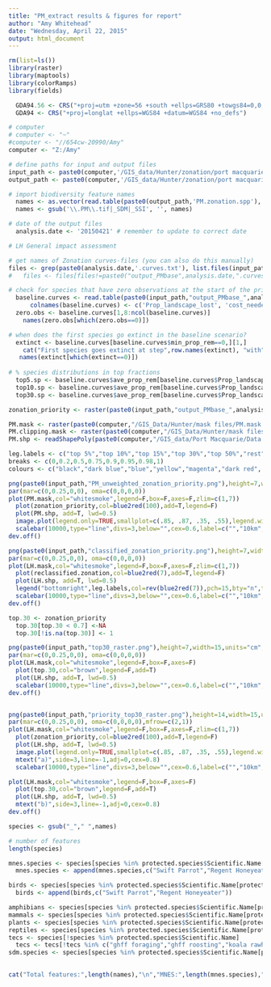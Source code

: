 ```yaml
---
title: "PM_extract results & figures for report"
author: "Amy Whitehead"
date: "Wednesday, April 22, 2015"
output: html_document
---
```



```r
rm(list=ls())
library(raster)
library(maptools)
library(colorRamps)
library(fields)

  GDA94.56 <- CRS("+proj=utm +zone=56 +south +ellps=GRS80 +towgs84=0,0,0,0,0,0,0 +units=m +no_defs")
  GDA94 <- CRS("+proj=longlat +ellps=WGS84 +datum=WGS84 +no_defs")

# computer
# computer <- "~"
#computer <- "//654cw-20990/Amy"
computer <- "Z:/Amy"

# define paths for input and output files
input_path <- paste0(computer,'/GIS_data/Hunter/zonation/port macquarie/output/')
output_path <- paste0(computer,'/GIS_data/Hunter/zonation/port macquarie/')

# import biodiversity feature names
  names <- as.vector(read.table(paste0(output_path,'PM.zonation.spp'), header=F, sep='\t')[,6])
  names <- gsub('\\.PM\\.tif|_SDM|_SSI', '', names)

# date of the output files
  analysis.date <- '20150421' # remember to update to correct date


```


```r
# LH General impact assessment

# get names of Zonation curves-files (you can also do this manually)
files <- grep(paste0(analysis.date,'.curves.txt'), list.files(input_path), value=T) 
#   files <- files[files!=paste0("output_PMbase",analysis.date,".curves.txt")] # remove baseline scenario

# check for species that have zero observations at the start of the prioritisation
  baseline.curves <- read.table(paste0(input_path,"output_PMbase_",analysis.date,".curves.txt"), skip=1, header=F, sep='')
      colnames(baseline.curves) <- c('Prop_landscape_lost', 'cost_needed_for_top_fraction', 'min_prop_rem', 'ave_prop_rem', 'W_prop_rem', 'ext-1', 'ext-2', names)
  zero.obs <- baseline.curves[1,8:ncol(baseline.curves)]
    names(zero.obs[which(zero.obs==0)])

# when does the first species go extinct in the baseline scenario?
  extinct <- baseline.curves[baseline.curves$min_prop_rem==0,][1,]
    cat("First species goes extinct at step",row.names(extinct), "with",extinct$Prop_landscape_lost*100, "% removed","\n")
   names(extinct[which(extinct==0)])
  
# % species distributions in top fractions
  top5.sp <- baseline.curves$ave_prop_rem[baseline.curves$Prop_landscape_lost>=0.95][1]
  top10.sp <- baseline.curves$ave_prop_rem[baseline.curves$Prop_landscape_lost>=0.9][1]
  top30.sp <- baseline.curves$ave_prop_rem[baseline.curves$Prop_landscape_lost>=0.7][1]

```

```r

zonation_priority <- raster(paste0(input_path,"output_PMbase_",analysis.date,".rank.compressed.tif"))

PM.mask <- raster(paste0(computer,"/GIS_Data/Hunter/mask files/PM.mask.tif"))
PM.clipping.mask <- raster(paste0(computer,"/GIS_Data/Hunter/mask files/PM.clipping.mask.tif"))
PM.shp <- readShapePoly(paste0(computer,"/GIS_data/Port Macquarie/Data from PMH/PMHC LGA boundary.shp"), proj4=GDA94.56)

leg.labels <- c("top 5%","top 10%","top 15%","top 30%","top 50%","rest")
breaks <- c(0,0.2,0.5,0.75,0.9,0.95,0.98,1)
colours <- c("black","dark blue","blue","yellow","magenta","dark red", "red")

png(paste0(input_path,"PM_unweighted_zonation_priority.png"),height=7,width=15,units="cm",res=300, bg="transparent")
par(mar=c(0,0.25,0,0), oma=c(0,0,0,0))
plot(PM.mask,col="whitesmoke",legend=F,box=F,axes=F,zlim=c(1,7))
  plot(zonation_priority,col=blue2red(100),add=T,legend=F)
  plot(PM.shp, add=T, lwd=0.5)
  image.plot(legend.only=TRUE,smallplot=c(.85, .87, .35, .55),legend.width=0.75,legend.shrink=0.25, zlim= c(0,1), nlevel=100, col=blue2red(100),axis.args=list(at=c(0,1), labels=c("Low","High"), cex.axis=0.6),legend.args=list(text='Conservation priority', side=4, font=2, line=2.5, cex=0.7)) 
  scalebar(10000,type="line",divs=3,below="",cex=0.6,label=c("","10km",""))
dev.off()

png(paste0(input_path,"classified_zonation_priority.png"),height=7,width=15,units="cm",res=300, bg="transparent")
par(mar=c(0,0.25,0,0), oma=c(0,0,0,0))
plot(LH.mask,col="whitesmoke",legend=F,box=F,axes=F,zlim=c(1,7))
  plot(reclassified.zonation,col=blue2red(7),add=T,legend=F)
  plot(LH.shp, add=T, lwd=0.5)
  legend("bottomright",leg.labels,col=rev(blue2red(7)),pch=15,bty="n",title="Conservation priority",cex=0.7)
  scalebar(10000,type="line",divs=3,below="",cex=0.6,label=c("","10km",""))
dev.off()

top.30 <- zonation_priority
  top.30[top.30 < 0.7] <-NA
  top.30[!is.na(top.30)] <- 1

png(paste0(input_path,"top30_raster.png"),height=7,width=15,units="cm",res=300, bg="transparent")
par(mar=c(0,0.25,0,0), oma=c(0,0,0,0))
plot(LH.mask,col="whitesmoke",legend=F,box=F,axes=F)
  plot(top.30,col="brown",legend=F,add=T)
  plot(LH.shp, add=T, lwd=0.5)
  scalebar(10000,type="line",divs=3,below="",cex=0.6,label=c("","10km",""))
dev.off()


png(paste0(input_path,"priority_top30_raster.png"),height=14,width=15,units="cm",res=300, bg="transparent")
par(mar=c(0,0.25,0,0), oma=c(0,0,0,0),mfrow=c(2,1))
plot(LH.mask,col="whitesmoke",legend=F,box=F,axes=F,zlim=c(1,7))
  plot(zonation_priority,col=blue2red(100),add=T,legend=F)
  plot(LH.shp, add=T, lwd=0.5)
  image.plot(legend.only=TRUE,smallplot=c(.85, .87, .35, .55),legend.width=0.75,legend.shrink=0.25, zlim= c(0,1), nlevel=100, col=blue2red(100),axis.args=list(at=c(0,1), labels=c("Low","High"), cex.axis=0.6),legend.args=list(text='Conservation priority', side=4, font=2, line=2.5, cex=0.7)) 
  mtext("a)",side=3,line=-1,adj=0,cex=0.8)
  scalebar(10000,type="line",divs=3,below="",cex=0.6,label=c("","10km",""))

plot(LH.mask,col="whitesmoke",legend=F,box=F,axes=F)
  plot(top.30,col="brown",legend=F,add=T)
  plot(LH.shp, add=T, lwd=0.5)
  mtext("b)",side=3,line=-1,adj=0,cex=0.8)
dev.off()

```


```r

species <- gsub("_"," ",names)

# number of features
length(species)

mnes.species <- species[species %in% protected.species$Scientific.Name[protected.species$mnes==TRUE]]
  mnes.species <- append(mnes.species,c("Swift Parrot","Regent Honeyeater",species[grep("Nominated",species)]))

birds <- species[species %in% protected.species$Scientific.Name[protected.species$Taxa=="birds"]]
  birds <- append(birds,c("Swift Parrot","Regent Honeyeater"))

amphibians <- species[species %in% protected.species$Scientific.Name[protected.species$Taxa=="amphibians"]]
mammals <- species[species %in% protected.species$Scientific.Name[protected.species$Taxa=="mammals"]]
plants <- species[species %in% protected.species$Scientific.Name[protected.species$Taxa=="plants"]]
reptiles <- species[species %in% protected.species$Scientific.Name[protected.species$Taxa=="reptiles"]]
tecs <- species[!species %in% protected.species$Scientific.Name]
  tecs <- tecs[!tecs %in% c("ghff foraging","ghff roosting","koala rawhabval6","Regent Honeyeater","Swift Parrot")]
sdm.species <- species[species %in% protected.species$Scientific.Name[protected.species$LH.sdm=="SDM"]]
  

cat("Total features:",length(names),"\n","MNES:",length(mnes.species),"\n", "amphibians:",length(amphibians),"\n","birds:",length(birds),"\n","mammals:",length(mammals),"\n","plants:",length(plants),"\n","reptiles:",length(reptiles),"\n","tecs:",length(tecs),"\n","SDM:",length(sdm.species)+7)

```
